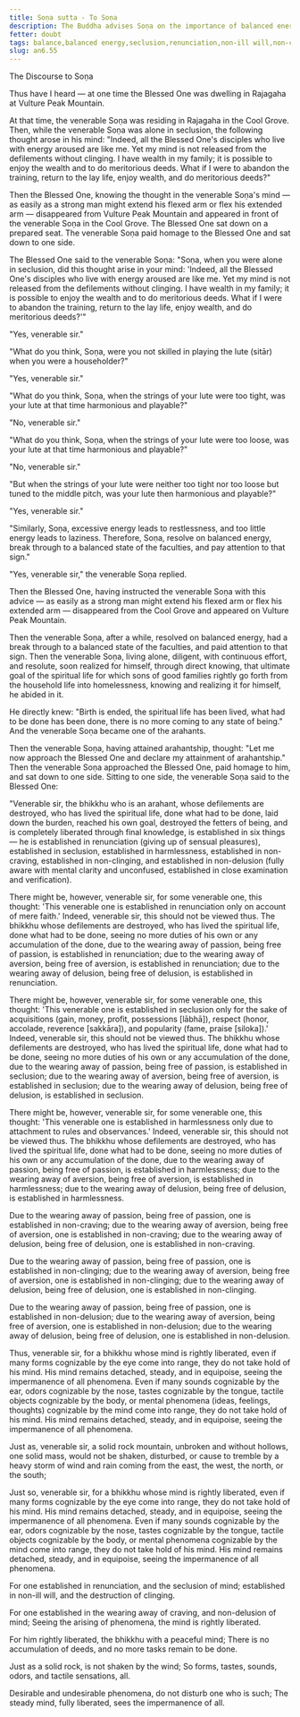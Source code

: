 ```yaml
---
title: Soṇa sutta - To Soṇa
description: The Buddha advises Soṇa on the importance of balanced energy and breaking through to a balanced state of the faculties with the example of the lute strings.
fetter: doubt
tags: balance,balanced energy,seclusion,renunciation,non-ill will,non-craving,non-clinging,non-delusion,arahant,impermanence
slug: an6.55
---
```


The Discourse to Soṇa

Thus have I heard — at one time the Blessed One was dwelling in Rajagaha at Vulture Peak Mountain.

At that time, the venerable Soṇa was residing in Rajagaha in the Cool Grove. Then, while the venerable Soṇa was alone in seclusion, the following thought arose in his mind: "Indeed, all the Blessed One's disciples who live with energy aroused are like me. Yet my mind is not released from the defilements without clinging. I have wealth in my family; it is possible to enjoy the wealth and to do meritorious deeds. What if I were to abandon the training, return to the lay life, enjoy wealth, and do meritorious deeds?"

Then the Blessed One, knowing the thought in the venerable Soṇa's mind — as easily as a strong man might extend his flexed arm or flex his extended arm — disappeared from Vulture Peak Mountain and appeared in front of the venerable Soṇa in the Cool Grove. The Blessed One sat down on a prepared seat. The venerable Soṇa paid homage to the Blessed One and sat down to one side.

The Blessed One said to the venerable Soṇa: "Soṇa, when you were alone in seclusion, did this thought arise in your mind: 'Indeed, all the Blessed One's disciples who live with energy aroused are like me. Yet my mind is not released from the defilements without clinging. I have wealth in my family; it is possible to enjoy the wealth and to do meritorious deeds. What if I were to abandon the training, return to the lay life, enjoy wealth, and do meritorious deeds?'"

"Yes, venerable sir."

"What do you think, Soṇa, were you not skilled in playing the lute (sitār) when you were a householder?"

"Yes, venerable sir."

"What do you think, Soṇa, when the strings of your lute were too tight, was your lute at that time harmonious and playable?"

"No, venerable sir."

"What do you think, Soṇa, when the strings of your lute were too loose, was your lute at that time harmonious and playable?"

"No, venerable sir."

"But when the strings of your lute were neither too tight nor too loose but tuned to the middle pitch, was your lute then harmonious and playable?"

"Yes, venerable sir."

"Similarly, Soṇa, excessive energy leads to restlessness, and too little energy leads to laziness. Therefore, Soṇa, resolve on balanced energy, break through to a balanced state of the faculties, and pay attention to that sign."

"Yes, venerable sir," the venerable Soṇa replied.

Then the Blessed One, having instructed the venerable Soṇa with this advice — as easily as a strong man might extend his flexed arm or flex his extended arm — disappeared from the Cool Grove and appeared on Vulture Peak Mountain.

Then the venerable Soṇa, after a while, resolved on balanced energy, had a break through to a balanced state of the faculties, and paid attention to that sign. Then the venerable Soṇa, living alone, diligent, with continuous effort, and resolute, soon realized for himself, through direct knowing, that ultimate goal of the spiritual life for which sons of good families rightly go forth from the household life into homelessness, knowing and realizing it for himself, he abided in it.

He directly knew: "Birth is ended, the spiritual life has been lived, what had to be done has been done, there is no more coming to any state of being." And the venerable Soṇa became one of the arahants.

Then the venerable Soṇa, having attained arahantship, thought: "Let me now approach the Blessed One and declare my attainment of arahantship." Then the venerable Soṇa approached the Blessed One, paid homage to him, and sat down to one side. Sitting to one side, the venerable Soṇa said to the Blessed One:

"Venerable sir, the bhikkhu who is an arahant, whose defilements are destroyed, who has lived the spiritual life, done what had to be done, laid down the burden, reached his own goal, destroyed the fetters of being, and is completely liberated through final knowledge, is established in six things — he is established in renunciation (giving up of sensual pleasures), established in seclusion, established in harmlessness, established in non-craving, established in non-clinging, and established in non-delusion (fully aware with mental clarity and unconfused, established in close examination and verification).

There might be, however, venerable sir, for some venerable one, this thought: 'This venerable one is established in renunciation only on account of mere faith.' Indeed, venerable sir, this should not be viewed thus. The bhikkhu whose defilements are destroyed, who has lived the spiritual life, done what had to be done, seeing no more duties of his own or any accumulation of the done, due to the wearing away of passion, being free of passion, is established in renunciation; due to the wearing away of aversion, being free of aversion, is established in renunciation; due to the wearing away of delusion, being free of delusion, is established in renunciation.

There might be, however, venerable sir, for some venerable one, this thought: 'This venerable one is established in seclusion only for the sake of acquisitions (gain, money, profit, possessions [lābhā]), respect (honor, accolade, reverence [sakkāra]), and popularity (fame, praise [siloka]).' Indeed, venerable sir, this should not be viewed thus. The bhikkhu whose defilements are destroyed, who has lived the spiritual life, done what had to be done, seeing no more duties of his own or any accumulation of the done, due to the wearing away of passion, being free of passion, is established in seclusion; due to the wearing away of aversion, being free of aversion, is established in seclusion; due to the wearing away of delusion, being free of delusion, is established in seclusion.

There might be, however, venerable sir, for some venerable one, this thought: 'This venerable one is established in harmlessness only due to attachment to rules and observances.' Indeed, venerable sir, this should not be viewed thus. The bhikkhu whose defilements are destroyed, who has lived the spiritual life, done what had to be done, seeing no more duties of his own or any accumulation of the done, due to the wearing away of passion, being free of passion, is established in harmlessness; due to the wearing away of aversion, being free of aversion, is established in harmlessness; due to the wearing away of delusion, being free of delusion, is established in harmlessness.

Due to the wearing away of passion, being free of passion, one is established in non-craving; due to the wearing away of aversion, being free of aversion, one is established in non-craving; due to the wearing away of delusion, being free of delusion, one is established in non-craving.

Due to the wearing away of passion, being free of passion, one is established in non-clinging; due to the wearing away of aversion, being free of aversion, one is established in non-clinging; due to the wearing away of delusion, being free of delusion, one is established in non-clinging.

Due to the wearing away of passion, being free of passion, one is established in non-delusion; due to the wearing away of aversion, being free of aversion, one is established in non-delusion; due to the wearing away of delusion, being free of delusion, one is established in non-delusion.

Thus, venerable sir, for a bhikkhu whose mind is rightly liberated, even if many forms cognizable by the eye come into range, they do not take hold of his mind. His mind remains detached, steady, and in equipoise, seeing the impermanence of all phenomena. Even if many sounds cognizable by the ear, odors cognizable by the nose, tastes cognizable by the tongue, tactile objects cognizable by the body, or mental phenomena (ideas, feelings, thoughts) cognizable by the mind come into range, they do not take hold of his mind. His mind remains detached, steady, and in equipoise, seeing the impermanence of all phenomena.

Just as, venerable sir, a solid rock mountain, unbroken and without hollows, one solid mass, would not be shaken, disturbed, or cause to tremble by a heavy storm of wind and rain coming from the east, the west, the north, or the south;

Just so, venerable sir, for a bhikkhu whose mind is rightly liberated, even if many forms cognizable by the eye come into range, they do not take hold of his mind. His mind remains detached, steady, and in equipoise, seeing the impermanence of all phenomena. Even if many sounds cognizable by the ear, odors cognizable by the nose, tastes cognizable by the tongue, tactile objects cognizable by the body, or mental phenomena cognizable by the mind come into range, they do not take hold of his mind. His mind remains detached, steady, and in equipoise, seeing the impermanence of all phenomena.

For one established in renunciation,
and the seclusion of mind;
established in non-ill will,
and the destruction of clinging.

For one established in the wearing away of craving,
and non-delusion of mind;
Seeing the arising of phenomena,
the mind is rightly liberated.

For him rightly liberated,
the bhikkhu with a peaceful mind;
There is no accumulation of deeds,
and no more tasks remain to be done.

Just as a solid rock,
is not shaken by the wind;
So forms, tastes, sounds,
odors, and tactile sensations, all.

Desirable and undesirable phenomena,
do not disturb one who is such;
The steady mind, fully liberated,
sees the impermanence of all.